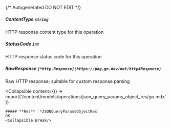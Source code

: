 {/* Autogenerated DO NOT EDIT  */}

##### **ContentType** `string`
HTTP response content type for this operation

##### **StatusCode** `int`
HTTP response status code for this operation

##### **RawResponse** `[*http.Response](https://pkg.go.dev/net/http#Response)`
Raw HTTP response; suitable for custom response parsing

<Collapsible
    content={() => import('/content/models/operations/json_query_params_object_res/go.mdx')}
>
    ##### **Res** `*JSONQueryParamsObjectRes`
    OK
    <Collapsible.Break/>
</Collapsible>

